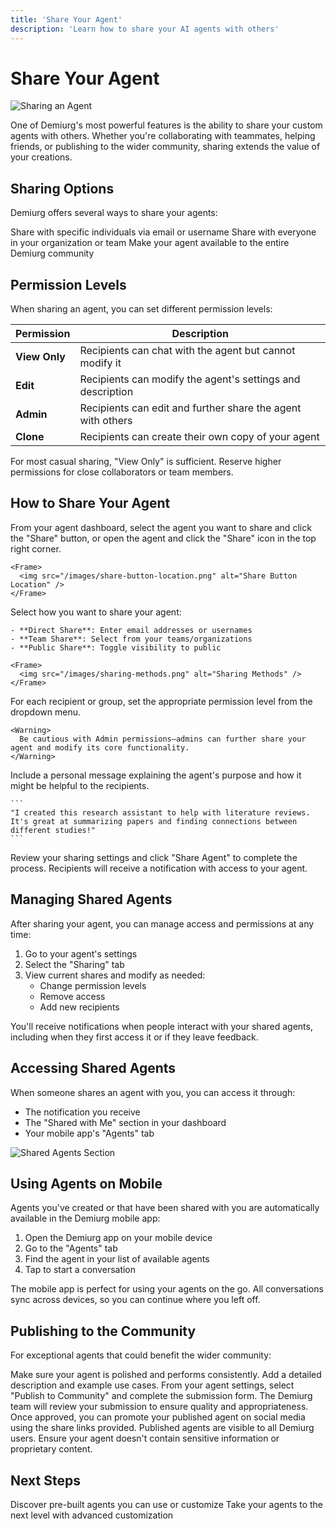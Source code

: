 ```yaml
---
title: 'Share Your Agent'
description: 'Learn how to share your AI agents with others'
---
```



# Share Your Agent

<Frame>
  <img src="/images/share-agent-header.png" alt="Sharing an Agent" />
</Frame>

One of Demiurg's most powerful features is the ability to share your custom agents with others. Whether you're collaborating with teammates, helping friends, or publishing to the wider community, sharing extends the value of your creations.

## Sharing Options

Demiurg offers several ways to share your agents:

<CardGroup cols={3}>
  <Card title="Direct Sharing" icon="user-plus">
    Share with specific individuals via email or username
  </Card>
  
  <Card title="Team Sharing" icon="users">
    Share with everyone in your organization or team
  </Card>
  
  <Card title="Public Sharing" icon="globe">
    Make your agent available to the entire Demiurg community
  </Card>
</CardGroup>

## Permission Levels

When sharing an agent, you can set different permission levels:

| Permission | Description |
| ---------- | ----------- |
| **View Only** | Recipients can chat with the agent but cannot modify it |
| **Edit** | Recipients can modify the agent's settings and description |
| **Admin** | Recipients can edit and further share the agent with others |
| **Clone** | Recipients can create their own copy of your agent |

<Tip>
  For most casual sharing, "View Only" is sufficient. Reserve higher permissions for close collaborators or team members.
</Tip>

## How to Share Your Agent

<Steps>
  <Step title="Access Sharing Options">
    From your agent dashboard, select the agent you want to share and click the "Share" button, or open the agent and click the "Share" icon in the top right corner.
    
    <Frame>
      <img src="/images/share-button-location.png" alt="Share Button Location" />
    </Frame>
  </Step>
  
  <Step title="Choose Sharing Method">
    Select how you want to share your agent:
    
    - **Direct Share**: Enter email addresses or usernames
    - **Team Share**: Select from your teams/organizations
    - **Public Share**: Toggle visibility to public
    
    <Frame>
      <img src="/images/sharing-methods.png" alt="Sharing Methods" />
    </Frame>
  </Step>
  
  <Step title="Set Permissions">
    For each recipient or group, set the appropriate permission level from the dropdown menu.
    
    <Warning>
      Be cautious with Admin permissions—admins can further share your agent and modify its core functionality.
    </Warning>
  </Step>
  
  <Step title="Add a Message (Optional)">
    Include a personal message explaining the agent's purpose and how it might be helpful to the recipients.
    
    ```
    "I created this research assistant to help with literature reviews. It's great at summarizing papers and finding connections between different studies!"
    ```
  </Step>
  
  <Step title="Confirm and Share">
    Review your sharing settings and click "Share Agent" to complete the process. Recipients will receive a notification with access to your agent.
  </Step>
</Steps>

## Managing Shared Agents

After sharing your agent, you can manage access and permissions at any time:

1. Go to your agent's settings
2. Select the "Sharing" tab
3. View current shares and modify as needed:
   - Change permission levels
   - Remove access
   - Add new recipients

<Info>
  You'll receive notifications when people interact with your shared agents, including when they first access it or if they leave feedback.
</Info>

## Accessing Shared Agents

When someone shares an agent with you, you can access it through:

- The notification you receive
- The "Shared with Me" section in your dashboard
- Your mobile app's "Agents" tab

<Frame>
  <img src="/images/shared-agents-section.png" alt="Shared Agents Section" />
</Frame>

## Using Agents on Mobile

Agents you've created or that have been shared with you are automatically available in the Demiurg mobile app:

1. Open the Demiurg app on your mobile device
2. Go to the "Agents" tab
3. Find the agent in your list of available agents
4. Tap to start a conversation

<Tip>
  The mobile app is perfect for using your agents on the go. All conversations sync across devices, so you can continue where you left off.
</Tip>

## Publishing to the Community

For exceptional agents that could benefit the wider community:

<Steps>
  <Step title="Prepare Your Agent">
    Make sure your agent is polished and performs consistently. Add a detailed description and example use cases.
  </Step>
  
  <Step title="Submit for Publication">
    From your agent settings, select "Publish to Community" and complete the submission form.
  </Step>
  
  <Step title="Wait for Review">
    The Demiurg team will review your submission to ensure quality and appropriateness.
  </Step>
  
  <Step title="Promotion (Optional)">
    Once approved, you can promote your published agent on social media using the share links provided.
  </Step>
</Steps>

<Warning>
  Published agents are visible to all Demiurg users. Ensure your agent doesn't contain sensitive information or proprietary content.
</Warning>

## Next Steps

<CardGroup cols={2}>
  <Card title="Explore Agent Templates" icon="clone" href="/agents/templates">
    Discover pre-built agents you can use or customize
  </Card>
  
  <Card title="Learn About Agent Customization" icon="sliders" href="/agents/behavior">
    Take your agents to the next level with advanced customization
  </Card>
</CardGroup>